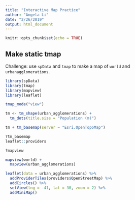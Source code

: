 ```yaml
---
title: "Interactive Map Practice"
author: "Angela Li"
date: "2/26/2019"
output: html_document
---
```


```r
knitr::opts_chunk$set(echo = TRUE)
```

## Make static tmap

Challenge: use `spData` and `tmap` to make a map of `world` and `urbanagglomerations`.

```r
library(spData)
library(tmap)
library(mapview)
library(leaflet)
```

```r
tmap_mode("view")

tm <- tm_shape(urban_agglomerations) +
  tm_dots(title.size = "Population (m)")

tm + tm_basemap(server = "Esri.OpenTopoMap")
```

```r
?tm_basemap
leaflet::providers
```

```r
?mapview
```


```r
mapview(world) +
  mapview(urban_agglomerations)
```

```r
leaflet(data = urban_agglomerations) %>%
  addProviderTiles(providers$OpenStreetMap) %>%
  addCircles() %>% 
  setView(lng = -41, lat = 30, zoom = 2) %>%
  addMiniMap()
```



